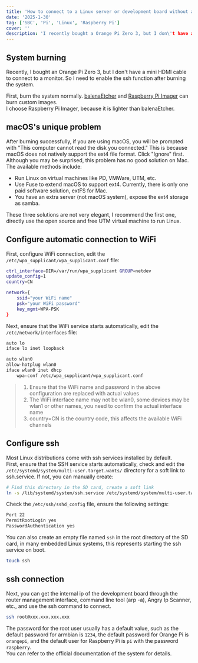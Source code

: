 ```yaml
---
title: 'How to connect to a Linux server or development board without a monitor'
date: '2025-1-30'
tag: ['SBC', 'Pi', 'Linux', 'Raspberry Pi']
cover: ''
description: 'I recently bought a Orange Pi Zero 3, but I don\'t have a mini HDMI cable to connect to a monitor. So I need to enable the ssh function after burning the system.'
---
```


## System burning
Recently, I bought an Orange Pi Zero 3, but I don't have a mini HDMI cable to connect to a monitor. So I need to enable the ssh function after burning the system.  

First, burn the system normally. [balenaEtcher](https://etcher.balena.io/) and [Raspberry Pi Imager](https://www.raspberrypi.com/software/) can burn custom images.  
I choose Raspberry Pi Imager, because it is lighter than balenaEtcher.  

## macOS's unique problem
After burning successfully, if you are using macOS, you will be prompted with "This computer cannot read the disk you connected." This is because macOS does not natively support the ext4 file format. Click "Ignore" first.  
Although you may be surprised, this problem has no good solution on Mac.  
The available methods include:
- Run Linux on virtual machines like PD, VMWare, UTM, etc.
- Use Fuse to extend macOS to support ext4. Currently, there is only one paid software solution, extFS for Mac.
- You have an extra server (not macOS system), expose the ext4 storage as samba.

These three solutions are not very elegant, I recommend the first one, directly use the open source and free UTM virtual machine to run Linux.

## Configure automatic connection to WiFi
First, configure WiFi connection, edit the `/etc/wpa_supplicant/wpa_supplicant.conf` file:  
```bash
ctrl_interface=DIR=/var/run/wpa_supplicant GROUP=netdev
update_config=1
country=CN

network={
    ssid="your WiFi name"
    psk="your WiFi password"
    key_mgmt=WPA-PSK
}
```
Next, ensure that the WiFi service starts automatically, edit the `/etc/network/interfaces` file:  
```bash
auto lo
iface lo inet loopback

auto wlan0
allow-hotplug wlan0
iface wlan0 inet dhcp
    wpa-conf /etc/wpa_supplicant/wpa_supplicant.conf
```

> 1. Ensure that the WiFi name and password in the above configuration are replaced with actual values  
> 2. The WiFi interface name may not be wlan0, some devices may be wlan1 or other names, you need to confirm the actual interface name  
> 3. country=CN is the country code, this affects the available WiFi channels  

## Configure ssh
Most Linux distributions come with ssh services installed by default.  
First, ensure that the SSH service starts automatically, check and edit the `/etc/systemd/system/multi-user.target.wants/` directory for a soft link to ssh.service. If not, you can manually create:  
```bash
# Find this directory in the SD card, create a soft link
ln -s /lib/systemd/system/ssh.service /etc/systemd/system/multi-user.target.wants/ssh.service
```
Check the `/etc/ssh/sshd_config` file, ensure the following settings:
```bash
Port 22
PermitRootLogin yes
PasswordAuthentication yes
```
You can also create an empty file named `ssh` in the root directory of the SD card, in many embedded Linux systems, this represents starting the ssh service on boot.  
```bash
touch ssh
```

## ssh connection
Next, you can get the internal ip of the development board through the router management interface, command line tool (arp -a), Angry Ip Scanner, etc., and use the ssh command to connect.  
```bash
ssh root@xxx.xxx.xxx.xxx
```
The password for the root user usually has a default value, such as the default password for armbian is `1234`, the default password for Orange Pi is `orangepi`, and the default user for Raspberry Pi is `pi` with the password `raspberry`.  
You can refer to the official documentation of the system for details.
